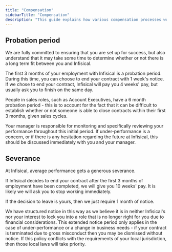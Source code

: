 ```yaml
---
title: "Compensation"
sidebarTitle: "Compensation"
description: "This guide explains how various compensation processes work at Infisical."
---
```


## Probation period

We are fully committed to ensuring that you are set up for success, but also understand that it may take some time to determine whether or not there is a long term fit between you and Infisical.

The first 3 months of your employment with Infisical is a probation period. During this time, you can choose to end your contract with 1 week's notice. If we chose to end your contract, Infisical will pay you 4 weeks' pay, but usually ask you to finish on the same day.

People in sales roles, such as Account Executives, have a 6 month probation period - this is to account for the fact that it can be difficult to establish whether or not someone is able to close contracts within their first 3 months, given sales cycles.

Your manager is responsible for monitoring and specifically reviewing your performance throughout this initial period. If under-performance is a concern, or if there is any hesitation regarding the future at Infisical, this should be discussed immediately with you and your manager.


## Severance

At Infisical, average performance gets a generous severance.

If Infisical decides to end your contract after the first 3 months of employment have been completed, we will give you 10 weeks' pay. It is likely we will ask you to stop working immediately.

If the decision to leave is yours, then we just require 1 month of notice.

We have structured notice in this way as we believe it is in neither Infisical's nor your interest to lock you into a role that is no longer right for you due to financial considerations. This extended notice period only applies in the case of under-performance or a change in business needs - if your contract is terminated due to gross misconduct then you may be dismissed without notice. If this policy conflicts with the requirements of your local jurisdiction, then those local laws will take priority.


